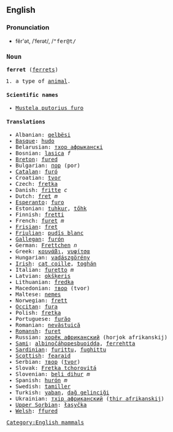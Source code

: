 ==English==
=== Pronunciation ===
*fĕr'ət, /ˈferət/, /<tt>"fer@t<tt>/

=== Noun ===
'''ferret''' ([[ferrets]])

# a type of [[animal]]. {{stub}}

====Scientific names====
*[[Mustela putorius furo]]

==== Translations ====
*Albanian: [[qelbësi]]
*[[Basque]]: [[hudo]]
*Belarusian: [[тхор афрыканскі]]
*Bosnian: [[lasica]] ''f''
*[[Breton]]: [[fured]]
*Bulgarian: [[пор]] (por)
*[[Catalan]]: [[furó]]
*Croatian: [[tvor]]
*Czech: [[fretka]]
*Danish: [[fritte]] ''c''
*Dutch: [[fret]] ''m''
*[[Esperanto]]: [[furo]]
*Estonian: [[tuhkur]], [[tőhk]]
*Finnish: [[fretti]]
*French: [[furet]] ''m''
*[[Frisian]]: [[fret]]
*[[Friulian]]: [[pudîs blanc]]
*[[Gallegan]]: [[furón]]
*German: [[Frettchen]] ''n''
*Greek: [[κουνάβι]], [[νυφίτσα]]
*Hungarian: [[vadászgörény]]
*[[Irish]]: [[cat coille]], [[toghán]]
*Italian: [[furetto]] ''m''
*Latvian: [[okšķeris]]
*Lithuanian: [[fredka]]
*Macedonian: [[твор]] (tvor)
*Maltese: [[nemes]]
*Norwegian: [[frett]]
*[[Occitan]]: [[fura]]
*Polish: [[fretka]]
*Portuguese: [[furăo]]
*Romanian: [[nevăstuică]]
*[[Romansh]]: [[furet]]
*Russian: [[хорёк африканский]] (horjok afrikanskij)
*[[Sami]]: [[albinočáhppesbuoidda]], [[ferrehtta]]
*[[Sardinian]]: [[furittu]], [[fughittu]]
*[[Scottish]]: [[fearaid]]
*Serbian: [[твор]] ([[tvor]])
*Slovak: [[Fretka tchorovitá]]
*Slovenian: [[beli dihur]] ''m''
*Spanish: [[hurón]] ''m''
*Swedish: [[tamiller]]
*Turkish: [[yaban]], [[dağ gelinciği]]
*Ukrainian: [[тхiр африканский]] ([[thir afrikanskij]])
*[[Upper Sorbian]]: [[łasyčka]]
*[[Welsh]]: [[ffured]]

[[Category:English mammals]]
